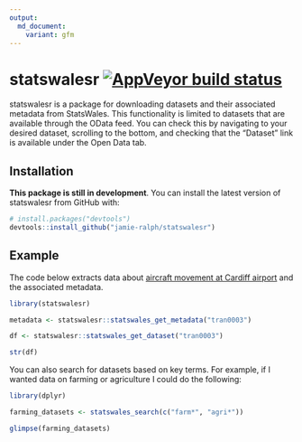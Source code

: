 ```yaml
---
output:
  md_document:
    variant: gfm
---
```


# statswalesr [![AppVeyor build status](https://ci.appveyor.com/api/projects/status/github/jamie-ralph/statswalesr?branch=master&svg=true)](https://ci.appveyor.com/project/jamie-ralph/statswalesr)

statswalesr is a package for downloading datasets and their associated metadata
from StatsWales. This functionality is limited to datasets that are available 
through the OData feed. You can check this by navigating to your desired 
dataset, scrolling to the bottom, and checking that the "Dataset" link is 
available under the Open Data tab.

## Installation

**This package is still in development**. You can install the latest version 
of statswalesr from GitHub with:

``` r
# install.packages("devtools")
devtools::install_github("jamie-ralph/statswalesr")
```
## Example

The code below extracts data about [aircraft movement at Cardiff airport](https://statswales.gov.wales/Catalogue/Transport/Air/aircraftmovementsatcardiffairport-by-movementtype-year) and the associated metadata.

```r
library(statswalesr)

metadata <- statswalesr::statswales_get_metadata("tran0003")

df <- statswalesr::statswales_get_dataset("tran0003")
```

```r

str(df)

```

You can also search for datasets based on key terms. For example, if I wanted
data on farming or agriculture I could do the following:

```r
library(dplyr)

farming_datasets <- statswales_search(c("farm*", "agri*"))
```

```r
glimpse(farming_datasets)
```
